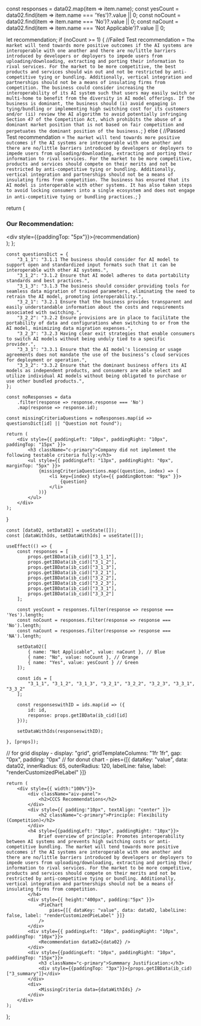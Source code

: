 


  const responses = data02.map(item => item.name);
  const yesCount = data02.find(item => item.name === 'Yes')?.value || 0;
  const noCount = data02.find(item => item.name === 'No')?.value || 0;
  const naCount = data02.find(item => item.name === 'Not Applicable')?.value || 0; 

  let recommendation;
  if (noCount >= 1) {
    //Failed Test
    recommendation = `The market will tend towards more positive outcomes if the AI systems are interoperable with one another and there are no/little barriers introduced by developers or deployers to impede users from uploading/downloading, extracting and porting their information to rival services.
    For the market to be more competitive, the best products and services should win out and not be restricted by anti-competitive tying or bundling. Additionally, vertical integration and partnerships should not be a means of insulating firms from competition.
    The business could consider increasing the interoperability of its AI system such that users may easily switch or multi-home to benefit from the diversity in AI model offerings. If the business is dominant, the business should (i) avoid engaging in tying/bundling or implementing high switching cost for its customers and/or (ii) review the AI algorithm to avoid potentially infringing Section 47 of the Competition Act, which prohibits the abuse of a dominant market position that is not based on fair competition and perpetuates the dominant position of the business.`;
  } else {
    //Passed Test
    recommendation = `The market will tend towards more positive outcomes if the AI systems are interoperable with one another and there are no/little barriers introduced by developers or deployers to impede users from uploading/downloading, extracting and porting their information to rival services.
    For the market to be more competitive, products and services should compete on their merits and not be restricted by anti-competitive tying or bundling. Additionally, vertical integration and partnerships should not be a means of insulating firms from competition.
    The business has ensured that its AI model is interoperable with other systems. It has also taken steps to avoid locking consumers into a single ecosystem and does not engage in anti-competitive tying or bundling practices.`;
  }

  return (
    <div className="recommendation">
      <h3 className="c-primary">Our Recommendation:</h3>
      <div style={{paddingTop: "5px"}}>{recommendation}</div>
    </div>
  );
};

    const questionsDict = {
        "3_1_1": "3.1.1 The business should consider for AI model to support open and standardized input formats such that it can be interoperable with other AI systems.",
        "3_1_2": "3.1.2 Ensure that AI model adheres to data portability standards and best practices.",
        "3_1_3": "3.1.3 The business should consider providing tools for seamless data migration of trained parameters, eliminating the need to retrain the AI model, promoting interoperability.",
        "3_2_1": "3.2.1 Ensure that the business provides transparent and easily understandable information about the costs and requirements associated with switching.",
        "3_2_2": "3.2.2 Ensure provisions are in place to facilitate the portability of data and configurations when switching to or from the AI model, minimizing data migration expenses.",
        "3_2_3": "3.2.3 Having clear exit strategies that enable consumers to switch AI models without being unduly tied to a specific provider.",
        "3_3_1": "3.3.1 Ensure that the AI model's licensing or usage agreements does not mandate the use of the business’s cloud services for deployment or operation.",
        "3_3_2": "3.3.2 Ensure that the dominant business offers its AI models as independent products, and consumers are able select and utilize individual AI models without being obligated to purchase or use other bundled products.",
    };

    const noResponses = data
        .filter(response => response.response === 'No')
        .map(response => response.id);

    const missingCriteriaQuestions = noResponses.map(id => questionsDict[id] || "Question not found");

    return (
        <div style={{ paddingLeft: "10px", paddingRight: "10px", paddingTop: "15px" }}>
            <h3 className="c-primary">Company did not implement the following testable criteria fully:</h3>
            <ul style={{ paddingLeft: "13px", paddingRight: "0px", marginTop: "5px" }}>
                {missingCriteriaQuestions.map((question, index) => (
                    <li key={index} style={{ paddingBottom: "9px" }}>
                        {question}
                    </li>
                ))}
            </ul>
        </div>
    );
}

    const [data02, setData02] = useState([]);
    const [dataWithIds, setDataWithIds] = useState([]);

    useEffect(() => {
        const responses = [
            props.getIBData(ib_cid)["3_1_1"],
            props.getIBData(ib_cid)["3_1_2"],
            props.getIBData(ib_cid)["3_1_3"],
            props.getIBData(ib_cid)["3_2_1"],
            props.getIBData(ib_cid)["3_2_2"],
            props.getIBData(ib_cid)["3_2_3"],
            props.getIBData(ib_cid)["3_3_1"],
            props.getIBData(ib_cid)["3_3_2"]
        ];

        const yesCount = responses.filter(response => response === 'Yes').length;
        const noCount = responses.filter(response => response === 'No').length;
        const naCount = responses.filter(response => response === 'NA').length;

        setData02([
            { name: "Not Applicable", value: naCount }, // Blue
            { name: "No", value: noCount }, // Orange
            { name: "Yes", value: yesCount } // Green
        ]);

        const ids = [
            "3_1_1", "3_1_2", "3_1_3", "3_2_1", "3_2_2", "3_2_3", "3_3_1", "3_3_2"
        ];

        const responseswithID = ids.map(id => ({
            id: id,
            response: props.getIBData(ib_cid)[id]
        }));

        setDataWithIds(responseswithID);

    }, [props]);

// for grid display - display: "grid", gridTemplateColumns: "1fr 1fr", gap: "0px", padding: "0px" 
// for donut chart - pies={[{ dataKey: "value", data: data02, innerRadius: 65, outerRadius: 120, labelLine: false, label: "renderCustomizedPieLabel" }]} 

    return (
        <div style={{ width:"100%"}}>
            <div className="aiv-panel">
                <h2>CCCS Recommendations</h2>
            </div>
            <div style={{ padding:"10px", textAlign: "center" }}>
                <h2 className="c-primary">Principle: Flexibility (Competition)</h2>
            </div>
            <h4 style={{paddingLeft: "10px", paddingRight: "10px"}}>
                Brief overview of principle: Promotes interoperability between AI systems and prevents high switching costs or anti-competitive bundling. The market will tend towards more positive outcomes if the AI systems are interoperable with one another and there are no/little barriers introduced by developers or deployers to impede users from uploading/downloading, extracting and porting their information to rival services. For the market to be more competitive, products and services should compete on their merits and not be restricted by anti-competitive tying or bundling. Additionally, vertical integration and partnerships should not be a means of insulating firms from competition.
            </h4>
            <div style={{ height:"400px", padding:"5px" }}>
                <PieChart
                    pies={[{ dataKey: "value", data: data02, labelLine: false, label: "renderCustomizedPieLabel" }]} 
                />
            </div>
            <div style={{ paddingLeft: "10px", paddingRight: "10px", paddingTop: "10px"}}>
                <Recommendation data02={data02} />
            </div>
            <div style={{paddingLeft: "10px", paddingRight: "10px", paddingTop: "15px"}}>
                <h3 className="c-primary">Summmary Justification:</h3>
                <div style={{paddingTop: "3px"}}>{props.getIBData(ib_cid)["3_summary"]}</div>
            </div>
            <div>
                <MissingCriteria data={dataWithIds} />
            </div>
        </div>
    );
};

